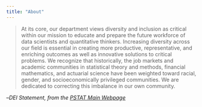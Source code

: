```yaml
---
title: "About"
---
```


> At its core, our department views diversity and inclusion as critical within our mission to educate and prepare the future workforce of data scientists and quantitative thinkers. Increasing diversity across our field is essential in creating more productive, representative, and enriching outcomes as well as innovative solutions to critical problems. We recognize that historically, the job markets and academic communities in statistical theory and methods, financial mathematics, and actuarial science have been weighted toward racial, gender, and socioeconomically privileged communities. We are dedicated to correcting this imbalance in our own community. 

--_DEI Statement, from the <a href="https://www.pstat.ucsb.edu/" target="_blank">PSTAT Main Webpage</a>_
